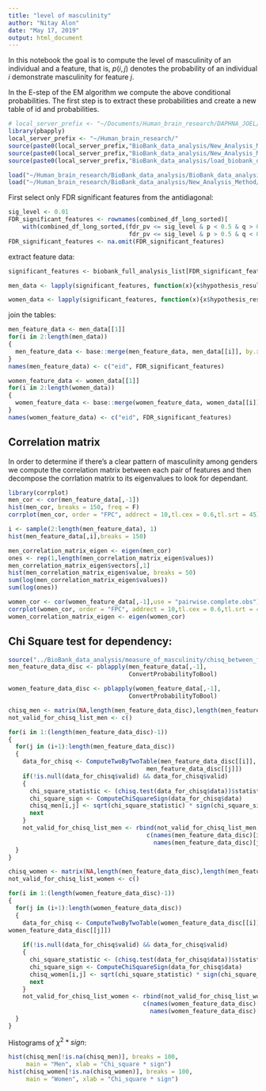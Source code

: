 ```yaml
---
title: "level of masculinity"
author: "Nitay Alon"
date: "May 17, 2019"
output: html_document
---
```


In this notebook the goal is to compute the level of masculinity of an individual and a feature, that is, $p(i,j)$ denotes the probability of an individual $i$ demonstrate masculinity for feature $j$.

In the E-step of the EM algorithm we compute the above conditional probabilities. The first step is to extract these probabilities and create a new table of id and probabilities.

```r
# local_server_prefix <- "~/Documents/Human_brain_research/DAPHNA_JOEL/"
library(pbapply)
local_server_prefix <- "~/Human_brain_research/"
source(paste0(local_server_prefix,"BioBank_data_analysis/New_Analysis_Method/Residuals_analysis_methods/analyze_full_brain_feature.R"))
source(paste0(local_server_prefix,"BioBank_data_analysis/New_Analysis_Method/Residuals_analysis_methods/method_helper.R"))
source(paste0(local_server_prefix,"BioBank_data_analysis/load_biobank_data.R"))

load("~/Human_brain_research/BioBank_data_analysis/BioBank_data_analysis_total.RData")
load("~/Human_brain_research/BioBank_data_analysis/New_Analysis_Method/Residuals_analysis_methods/Results/combined_df_long_sorted.RData")
```

First select only FDR significant features from the antidiagonal: 
```r
sig_level <- 0.01
FDR_significant_features <- rownames(combined_df_long_sorted)[
    with(combined_df_long_sorted,(fdr_pv <= sig_level & p < 0.5 & q > 0.5 |
                                  fdr_pv <= sig_level & p > 0.5 & q < 0.5))]  
FDR_significant_features <- na.omit(FDR_significant_features)
```

extract feature data:
```r
significant_features <- biobank_full_analysis_list[FDR_significant_features]

men_data <- lapply(significant_features, function(x){x$hypothesis_results$pure_type_vs_mixed_gender_em_results$alternative_hypothesis$men_responsebilities})

women_data <- lapply(significant_features, function(x){x$hypothesis_results$pure_type_vs_mixed_gender_em_results$alternative_hypothesis$women_responsebilities})
```

join the tables:
```r
men_feature_data <- men_data[[1]]
for(i in 2:length(men_data))
{
  men_feature_data <- base::merge(men_feature_data, men_data[[i]], by.x = "eid", by.y = "eid")
}
names(men_feature_data) <- c("eid", FDR_significant_features)
```

```r
women_feature_data <- women_data[[1]]
for(i in 2:length(women_data))
{
  women_feature_data <- base::merge(women_feature_data, women_data[[i]], by.x = "eid", by.y = "eid")
}
names(women_feature_data) <- c("eid", FDR_significant_features)
```

## Correlation matrix

In order to determine if there's a clear pattern of masculinity among genders we compute the correlation matrix between each pair of features and then decompose the corrlation matrix to its eigenvalues to look for dependant.
```r
library(corrplot)
men_cor <- cor(men_feature_data[,-1])
hist(men_cor, breaks = 150, freq = F)
corrplot(men_cor, order = "FPC", addrect = 10,tl.cex = 0.6,tl.srt = 45)
```

```r
i <- sample(2:length(men_feature_data), 1)
hist(men_feature_data[,i],breaks = 150)
```


```r
men_correlation_matrix_eigen <- eigen(men_cor)
ones <- rep(1,length(men_correlation_matrix_eigen$values))
men_correlation_matrix_eigen$vectors[,1]
hist(men_correlation_matrix_eigen$value, breaks = 50)
sum(log(men_correlation_matrix_eigen$values))
sum(log(ones))
```

```r
women_cor <- cor(women_feature_data[,-1],use = "pairwise.complete.obs")
corrplot(women_cor, order = "FPC", addrect = 10,tl.cex = 0.6,tl.srt = 45)
women_correlation_matrix_eigen <- eigen(women_cor)
```

## Chi Square test for dependency:

```r
source("../BioBank_data_analysis/measure_of_masculinity/chisq_between_features.R")
men_feature_data_disc <- pblapply(men_feature_data[,-1],
                                  ConvertProbabilityToBool) 

women_feature_data_disc <- pblapply(women_feature_data[,-1],
                                  ConvertProbabilityToBool) 
```


```r
chisq_men <- matrix(NA,length(men_feature_data_disc),length(men_feature_data_disc))
not_valid_for_chisq_list_men <- c()

for(i in 1:(length(men_feature_data_disc)-1))
{
  for(j in (i+1):length(men_feature_data_disc))
  {
    data_for_chisq <- ComputeTwoByTwoTable(men_feature_data_disc[[i]],
                                       men_feature_data_disc[[j]])
    if(!is.null(data_for_chisq$valid) && data_for_chisq$valid)
    {
      chi_square_statistic <- (chisq.test(data_for_chisq$data))$statistic
      chi_square_sign <- ComputeChiSquareSign(data_for_chisq$data)
      chisq_men[i,j] <- sqrt(chi_square_statistic) * sign(chi_square_sign)
      next
    }
    not_valid_for_chisq_list_men <- rbind(not_valid_for_chisq_list_men,
                                       c(names(men_feature_data_disc)[i],
                                         names(men_feature_data_disc)[j]))
  }
}
```


```r
chisq_women <- matrix(NA,length(men_feature_data_disc),length(men_feature_data_disc))
not_valid_for_chisq_list_women <- c()

for(i in 1:(length(women_feature_data_disc)-1))
{
  for(j in (i+1):length(women_feature_data_disc))
  {
    data_for_chisq <- ComputeTwoByTwoTable(women_feature_data_disc[[i]],
women_feature_data_disc[[j]])
    
    if(!is.null(data_for_chisq$valid) && data_for_chisq$valid)
    {
      chi_square_statistic <- (chisq.test(data_for_chisq$data))$statistic
      chi_square_sign <- ComputeChiSquareSign(data_for_chisq$data)
      chisq_women[i,j] <- sqrt(chi_square_statistic) * sign(chi_square_sign)
      next
    }
    not_valid_for_chisq_list_women <- rbind(not_valid_for_chisq_list_women,
                                      c(names(women_feature_data_disc)[i],
                                        names(women_feature_data_disc)[j]))
  }
}
```

Histograms of $\chi^2 * sign$:
```r
hist(chisq_men[!is.na(chisq_men)], breaks = 100,
     main = "Men", xlab = "Chi_square * sign")
hist(chisq_women[!is.na(chisq_women)], breaks = 100,
     main = "Women", xlab = "Chi_square * sign")
```

